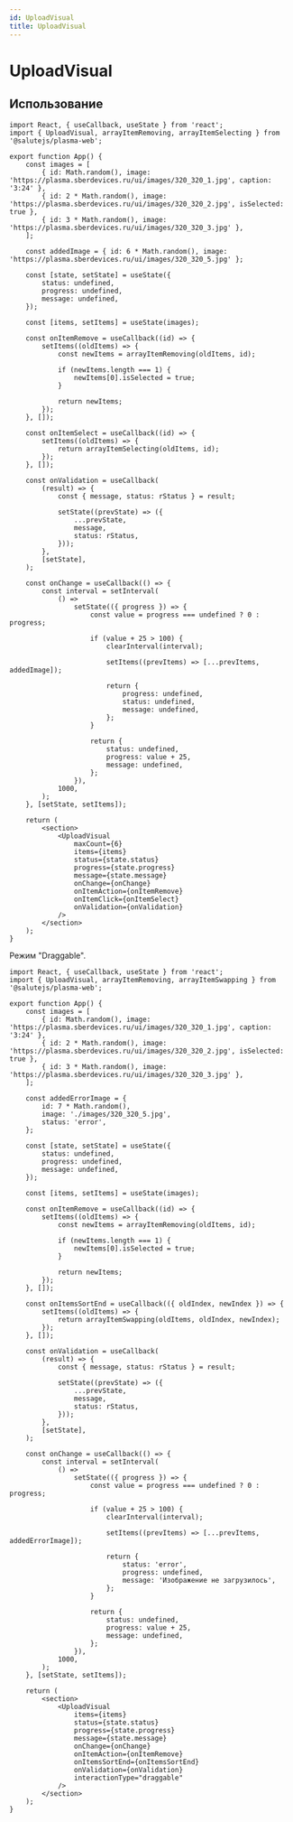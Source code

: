 ```yaml
---
id: UploadVisual
title: UploadVisual
---
```



# UploadVisual

<Badge />

<Description name="UploadVisual" />
<PropsTable name="UploadVisual" />
<StorybookLink name="UploadVisual" />

## Использование

```tsx live 
import React, { useCallback, useState } from 'react';
import { UploadVisual, arrayItemRemoving, arrayItemSelecting } from '@salutejs/plasma-web';

export function App() {
    const images = [
        { id: Math.random(), image: 'https://plasma.sberdevices.ru/ui/images/320_320_1.jpg', caption: '3:24' },
        { id: 2 * Math.random(), image: 'https://plasma.sberdevices.ru/ui/images/320_320_2.jpg', isSelected: true },
        { id: 3 * Math.random(), image: 'https://plasma.sberdevices.ru/ui/images/320_320_3.jpg' },
    ];

    const addedImage = { id: 6 * Math.random(), image: 'https://plasma.sberdevices.ru/ui/images/320_320_5.jpg' };

    const [state, setState] = useState({
        status: undefined,
        progress: undefined,
        message: undefined,
    });

    const [items, setItems] = useState(images);

    const onItemRemove = useCallback((id) => {
        setItems((oldItems) => {
            const newItems = arrayItemRemoving(oldItems, id);

            if (newItems.length === 1) {
                newItems[0].isSelected = true;
            }

            return newItems;
        });
    }, []);

    const onItemSelect = useCallback((id) => {
        setItems((oldItems) => {
            return arrayItemSelecting(oldItems, id);
        });
    }, []);

    const onValidation = useCallback(
        (result) => {
            const { message, status: rStatus } = result;

            setState((prevState) => ({
                ...prevState,
                message,
                status: rStatus,
            }));
        },
        [setState],
    );

    const onChange = useCallback(() => {
        const interval = setInterval(
            () =>
                setState(({ progress }) => {
                    const value = progress === undefined ? 0 : progress;

                    if (value + 25 > 100) {
                        clearInterval(interval);

                        setItems((prevItems) => [...prevItems, addedImage]);

                        return {
                            progress: undefined,
                            status: undefined,
                            message: undefined,
                        };
                    }

                    return {
                        status: undefined,
                        progress: value + 25,
                        message: undefined,
                    };
                }),
            1000,
        );
    }, [setState, setItems]);

    return (
        <section>
            <UploadVisual
                maxCount={6}
                items={items}
                status={state.status}
                progress={state.progress}
                message={state.message}
                onChange={onChange}
                onItemAction={onItemRemove}
                onItemClick={onItemSelect}
                onValidation={onValidation}
            />
        </section>
    );
}
```

Режим "Draggable".

```tsx live
import React, { useCallback, useState } from 'react';
import { UploadVisual, arrayItemRemoving, arrayItemSwapping } from '@salutejs/plasma-web';

export function App() {
    const images = [
        { id: Math.random(), image: 'https://plasma.sberdevices.ru/ui/images/320_320_1.jpg', caption: '3:24' },
        { id: 2 * Math.random(), image: 'https://plasma.sberdevices.ru/ui/images/320_320_2.jpg', isSelected: true },
        { id: 3 * Math.random(), image: 'https://plasma.sberdevices.ru/ui/images/320_320_3.jpg' },
    ];

    const addedErrorImage = {
        id: 7 * Math.random(),
        image: './images/320_320_5.jpg',
        status: 'error',
    };

    const [state, setState] = useState({
        status: undefined,
        progress: undefined,
        message: undefined,
    });

    const [items, setItems] = useState(images);

    const onItemRemove = useCallback((id) => {
        setItems((oldItems) => {
            const newItems = arrayItemRemoving(oldItems, id);

            if (newItems.length === 1) {
                newItems[0].isSelected = true;
            }

            return newItems;
        });
    }, []);

    const onItemsSortEnd = useCallback(({ oldIndex, newIndex }) => {
        setItems((oldItems) => {
            return arrayItemSwapping(oldItems, oldIndex, newIndex);
        });
    }, []);

    const onValidation = useCallback(
        (result) => {
            const { message, status: rStatus } = result;

            setState((prevState) => ({
                ...prevState,
                message,
                status: rStatus,
            }));
        },
        [setState],
    );

    const onChange = useCallback(() => {
        const interval = setInterval(
            () =>
                setState(({ progress }) => {
                    const value = progress === undefined ? 0 : progress;

                    if (value + 25 > 100) {
                        clearInterval(interval);

                        setItems((prevItems) => [...prevItems, addedErrorImage]);

                        return {
                            status: 'error',
                            progress: undefined,
                            message: 'Изображение не загрузилось',
                        };
                    }

                    return {
                        status: undefined,
                        progress: value + 25,
                        message: undefined,
                    };
                }),
            1000,
        );
    }, [setState, setItems]);

    return (
        <section>
            <UploadVisual
                items={items}
                status={state.status}
                progress={state.progress}
                message={state.message}
                onChange={onChange}
                onItemAction={onItemRemove}
                onItemsSortEnd={onItemsSortEnd}
                onValidation={onValidation}
                interactionType="draggable"
            />
        </section>
    );
}
```